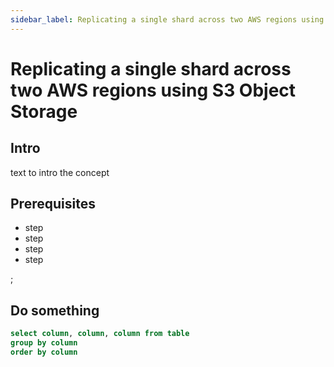 ```yaml
---
sidebar_label: Replicating a single shard across two AWS regions using S3 Object Storage
---
```


# Replicating a single shard across two AWS regions using S3 Object Storage


## Intro

text to intro the concept

## Prerequisites

- step
- step
- step
- step


<ConnectionDetails/>;

## Do something

```sql
select column, column, column from table
group by column
order by column
```
